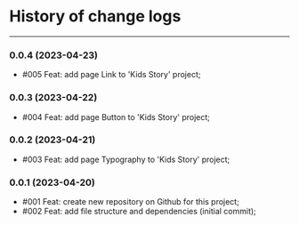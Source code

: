 
<Meta title="Change Logs" />

# History of change logs
------

### 0.0.4 (2023-04-23)
- #005 Feat: add page Link to 'Kids Story' project;

### 0.0.3 (2023-04-22)
- #004 Feat: add page Button to 'Kids Story' project;

### 0.0.2 (2023-04-21)
- #003 Feat: add page Typography to 'Kids Story' project;

### 0.0.1 (2023-04-20)
- #001 Feat: create new repository on Github for this project;
- #002 Feat: add file structure and dependencies (initial commit);
